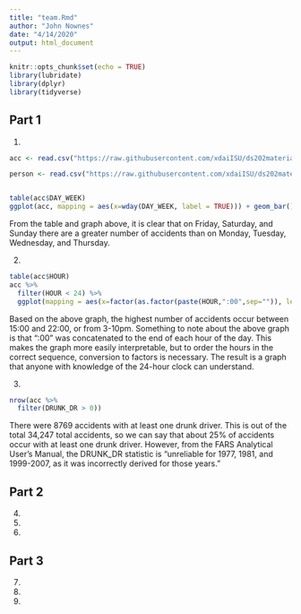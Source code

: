 ```yaml
---
title: "team.Rmd"
author: "John Nownes"
date: "4/14/2020"
output: html_document
---
```


```r
knitr::opts_chunk$set(echo = TRUE)
library(lubridate)
library(dplyr)
library(tidyverse)
```

## Part 1
1.
```r
acc <- read.csv("https://raw.githubusercontent.com/xdaiISU/ds202materials/master/hwlabs/fars2017/accident.csv", stringsAsFactors = FALSE)

person <- read.csv("https://raw.githubusercontent.com/xdaiISU/ds202materials/master/hwlabs/fars2017/person.csv", stringsAsFactors = FALSE)


table(acc$DAY_WEEK)
ggplot(acc, mapping = aes(x=wday(DAY_WEEK, label = TRUE))) + geom_bar() + xlab("Day of week") + ylab("Total number of accidents") + ggtitle("Total number of accidents on each day of the week")
```

From the table and graph above, it is clear that on Friday, Saturday, and Sunday there are a greater number of accidents than on Monday, Tuesday, Wednesday, and Thursday.

2.
```r
table(acc$HOUR)
acc %>%
  filter(HOUR < 24) %>%
  ggplot(mapping = aes(x=factor(as.factor(paste(HOUR,":00",sep="")), levels= c("0:00","1:00","2:00","3:00","4:00","5:00","6:00","7:00","8:00","9:00","10:00","11:00","12:00","13:00","14:00","15:00","16:00","17:00","18:00","19:00","20:00","21:00","22:00","23:00")))) + geom_bar() + xlab("Hour of Day (24-hour clock)") + ylab("Total number of accidents") + ggtitle("Total number of accidents based on time of day") + theme(axis.text.x = element_text(angle = 90, vjust = .4))
```

Based on the above graph, the highest number of accidents occur between 15:00 and 22:00, or from 3-10pm. Something to note about the above graph is that ":00" was concatenated to the end of each hour of the day. This makes the graph more easily interpretable, but to order the hours in the correct sequence, conversion to factors is necessary. The result is a graph that anyone with knowledge of the 24-hour clock can understand.

3.
```r
nrow(acc %>%
  filter(DRUNK_DR > 0))
```

There were 8769 accidents with at least one drunk driver. This is out of the total 34,247 total accidents, so we can say that about 25% of accidents occur with at least one drunk driver. However, from the FARS Analytical User's Manual, the DRUNK_DR statistic is "unreliable for 1977, 1981, and 1999-2007, as it was incorrectly
derived for those years."

## Part 2
4.
5.
6.

## Part 3
7.
8.
9.